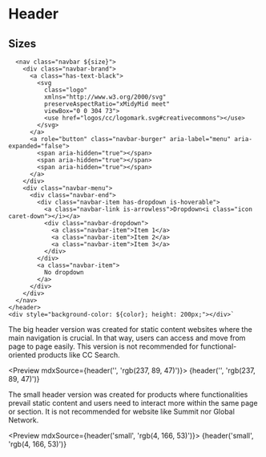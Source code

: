 
<Meta title="Patterns/Header" />

# Header

## Sizes

      <nav class="navbar ${size}">
        <div class="navbar-brand">
          <a class="has-text-black">
            <svg
              class="logo"
              xmlns="http://www.w3.org/2000/svg"
              preserveAspectRatio="xMidyMid meet"
              viewBox="0 0 304 73">
              <use href="logos/cc/logomark.svg#creativecommons"></use>
            </svg>
          </a>
          <a role="button" class="navbar-burger" aria-label="menu" aria-expanded="false">
            <span aria-hidden="true"></span>
            <span aria-hidden="true"></span>
            <span aria-hidden="true"></span>
          </a>
        </div>
        <div class="navbar-menu">
          <div class="navbar-end">
            <div class="navbar-item has-dropdown is-hoverable">
              <a class="navbar-link is-arrowless">Dropdown<i class="icon caret-down"></i></a>
              <div class="navbar-dropdown">
                <a class="navbar-item">Item 1</a>
                <a class="navbar-item">Item 2</a>
                <a class="navbar-item">Item 3</a>
              </div>
            </div>
            <a class="navbar-item">
              No dropdown
            </a>
          </div>
        </div>
      </nav>
    </header>
    <div style="background-color: ${color}; height: 200px;"></div>`

The big header version was created for static content websites where the main navigation is crucial. In that way, users
can access and move from page to page easily. This version is not recommended for functional-oriented products like
CC Search.

<Preview mdxSource={header('', 'rgb(237, 89, 47)')}>
  <Story name="Big" height="350px">{header('', 'rgb(237, 89, 47)')}</Story>
</Preview>

The small header version was created for products where functionalities prevail static content and users need to
interact more within the same page or section. It is not recommended for website like Summit nor Global Network.

<Preview mdxSource={header('small', 'rgb(4, 166, 53)')}>
  <Story name="Small" height="320px">{header('small', 'rgb(4, 166, 53)')}</Story>
</Preview>
